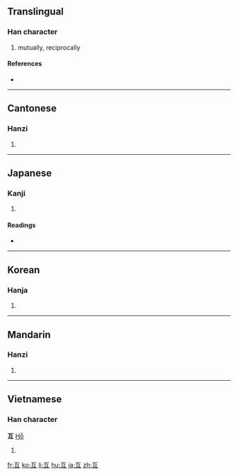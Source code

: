 ==Translingual==

===Han character===
{{Han char|rn=7|rad=二|as=02|sn=4|four=1010<sub>7</sub>|canj=一女弓一 (MVNM)}}

# mutually, reciprocally

====References====
* {{Han ref|kx=0086.090|dkj=00255|dj=0178.020|hdz=10014.010|uh=4E92|ud=20114|bh=A4AC|bd=42156}}

----

==Cantonese==

===Hanzi===
{{yue-hanzi|jyut=|y=wu6}}

# {{defn|Cantonese|sort=二02}}

----

==Japanese==

===Kanji===
{{ja-kanji|grade=c|rs=二02}}

# {{defn|Japanese}}

====Readings====
* {{ja-readings|on=[[ご]] (go), [[こ]] (ko)|kun=[[たがい]] (tagai)}}

----

==Korean==

===Hanja===
{{ko-hanja|hangeul=호|rv=ho|mr=ho}}

# {{defn|Korean|sort=二02}}

----

==Mandarin==

===Hanzi===
{{cmn-hanzi|pin=[[hù]] ([[hu4]])|wg=hu<sup>4</sup>}}

# {{defn|Mandarin|sort=二02}}

----

==Vietnamese==

===Han character===
'''互''' [[Hỗ]]

# {{defn|Vietnamese|sort=二02}}

[[fr:互]]
[[ko:互]]
[[li:互]]
[[hu:互]]
[[ja:互]]
[[zh:互]]